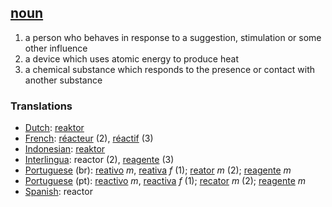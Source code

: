 == [[noun]] ==
# a person who behaves in response to a suggestion, stimulation or some other influence
# a device which uses atomic energy to produce heat
# a chemical substance which responds to the presence or contact with another substance

=== Translations ===
*[[Dutch]]: [[reaktor]]
*[[French]]: [[réacteur]] (2), [[réactif]] (3)
*[[Indonesian]]: [[reaktor]]
*[[Interlingua]]: reactor (2), [[reagente]] (3)
*[[Portuguese]] (br): [[reativo]] ''m'', [[reativa]] ''f'' (1); [[reator]] ''m'' (2); [[reagente]] ''m''
*[[Portuguese]] (pt):  [[reactivo]] ''m'', [[reactiva]] ''f'' (1); [[recator]] ''m'' (2); [[reagente]] ''m''
*[[Spanish]]: reactor
